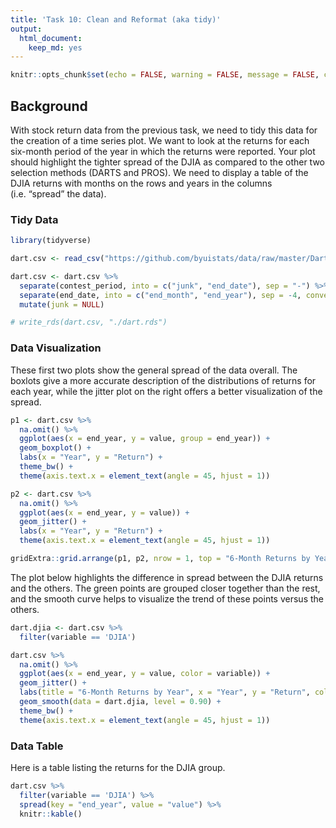```yaml
---
title: 'Task 10: Clean and Reformat (aka tidy)'
output: 
  html_document: 
    keep_md: yes
---
```


```r
knitr::opts_chunk$set(echo = FALSE, warning = FALSE, message = FALSE, comment = FALSE)
```

## Background

With stock return data from the previous task, we need to tidy this data for the creation of a time series plot. We want to look at the returns for each six-month period of the year in which the returns were reported. Your plot should highlight the tighter spread of the DJIA as compared to the other two selection methods (DARTS and PROS). We need to display a table of the DJIA returns with months on the rows and years in the columns (i.e. “spread” the data).

### Tidy Data

```r
library(tidyverse)

dart.csv <- read_csv("https://github.com/byuistats/data/raw/master/Dart_Expert_Dow_6month_anova/Dart_Expert_Dow_6month_anova.csv")

dart.csv <- dart.csv %>%
  separate(contest_period, into = c("junk", "end_date"), sep = "-") %>%
  separate(end_date, into = c("end_month", "end_year"), sep = -4, convert = TRUE) %>%
  mutate(junk = NULL)

# write_rds(dart.csv, "./dart.rds")
```

### Data Visualization

These first two plots show the general spread of the data overall. The boxlots give a more accurate description of the distributions of returns for each year, while the jitter plot on the right offers a better visualization of the spread.

```r
p1 <- dart.csv %>%
  na.omit() %>%
  ggplot(aes(x = end_year, y = value, group = end_year)) +
  geom_boxplot() +
  labs(x = "Year", y = "Return") +
  theme_bw() +
  theme(axis.text.x = element_text(angle = 45, hjust = 1))

p2 <- dart.csv %>%
  na.omit() %>%
  ggplot(aes(x = end_year, y = value)) +
  geom_jitter() +
  labs(x = "Year", y = "Return") +
  theme(axis.text.x = element_text(angle = 45, hjust = 1))

gridExtra::grid.arrange(p1, p2, nrow = 1, top = "6-Month Returns by Year")
```

The plot below highlights the difference in spread between the DJIA returns and the others. The green points are grouped closer together than the rest, and the smooth curve helps to visualize the trend of these points versus the others.

```r
dart.djia <- dart.csv %>% 
  filter(variable == 'DJIA')

dart.csv %>%
  na.omit() %>%
  ggplot(aes(x = end_year, y = value, color = variable)) +
  geom_jitter() +
  labs(title = "6-Month Returns by Year", x = "Year", y = "Return", color = "Group") +
  geom_smooth(data = dart.djia, level = 0.90) +
  theme_bw() +
  theme(axis.text.x = element_text(angle = 45, hjust = 1)) 
```

### Data Table

Here is a table listing the returns for the DJIA group.

```r
dart.csv %>%
  filter(variable == 'DJIA') %>%
  spread(key = "end_year", value = "value") %>%
  knitr::kable()
```
